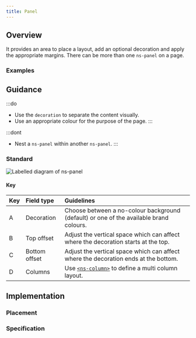 ```yaml
---
title: Panel
---
```




## Overview

<CompDetails name={componentName} />

It provides an area to place a layout, add an optional decoration and apply the appropriate margins. There can be more than one `ns-panel` on a page.

### Examples

<ExampleViewer type="standard" />

## Guidance

:::do
- Use the `decoration` to separate the content visually.
- Use an appropriate colour for the purpose of the page.
:::

:::dont
- Nest a `ns-panel` within another `ns-panel`.
:::

### Standard

![Labelled diagram of ns-panel](@assets/components/ns-panel/guidance.webp)

#### Key

| Key | Field type | Guidelines |
| :--- | :--- | :--- |
| <span class="marker">A</span> | Decoration | Choose between a no-colour background (default) or one of the available brand colours. |
| <span class="marker">B</span> | Top offset | Adjust the vertical space which can affect where the decoration starts at the top. |
| <span class="marker">C</span> | Bottom offset | Adjust the vertical space which can affect where the decoration ends at the bottom. |
| <span class="marker">D</span> | Columns | Use [`<ns-column>`](/components/ns-column) to define a multi column layout. |

## Implementation

### Placement

<Placement name={componentName} />

### Specification

<Specification name={componentName} />
